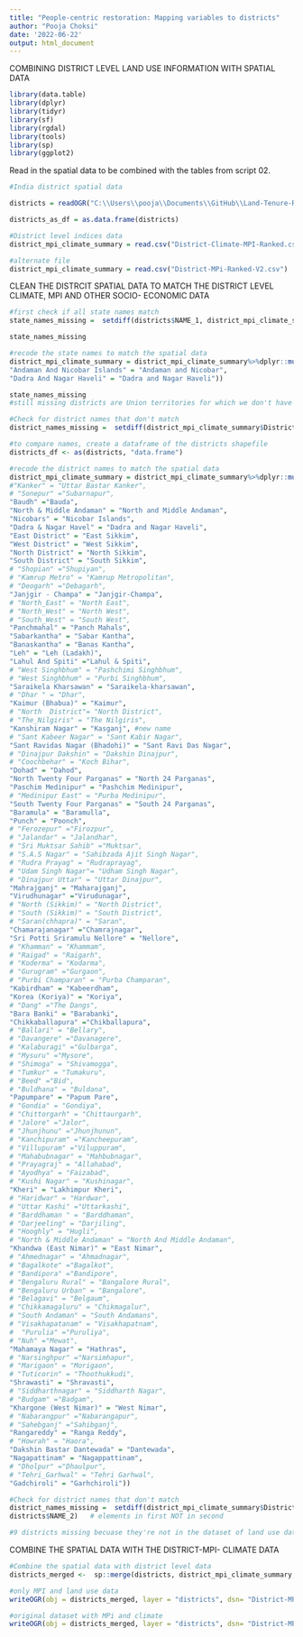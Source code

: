 ```yaml
---
title: "People-centric restoration: Mapping variables to districts"
author: "Pooja Choksi"
date: '2022-06-22'
output: html_document
---
```


COMBINING DISTRICT LEVEL LAND USE INFORMATION WITH SPATIAL DATA

```r

library(data.table)
library(dplyr)
library(tidyr)
library(sf)
library(rgdal)
library(tools)
library(sp)
library(ggplot2)

```

Read in the spatial data to be combined with the tables from script 02.

```r

#India district spatial data

districts = readOGR("C:\\Users\\pooja\\Documents\\GitHub\\Land-Tenure-Restoration-Potential\\Land-Tenure-Restoration-Potential\\Census2011-District-Shapefiles\\IND_adm2.shp")

districts_as_df = as.data.frame(districts)

#District level indices data 
district_mpi_climate_summary = read.csv("District-Climate-MPI-Ranked.csv")

#alternate file
district_mpi_climate_summary = read.csv("District-MPi-Ranked-V2.csv")

```

CLEAN THE DISTRCIT SPATIAL DATA TO MATCH THE DISTRICT LEVEL CLIMATE, MPI AND OTHER SOCIO- ECONOMIC DATA 

```r

#first check if all state names match 
state_names_missing =  setdiff(districts$NAME_1, district_mpi_climate_summary$State)   # elements in first NOT in second

state_names_missing

#recode the state names to match the spatial data 
district_mpi_climate_summary = district_mpi_climate_summary%>%dplyr::mutate(State = recode(State, "Jammu And Kashmir" ="Jammu and Kashmir", 
"Andaman And Nicobar Islands" = "Andaman and Nicobar", 
"Dadra And Nagar Haveli" = "Dadra and Nagar Haveli"))

state_names_missing 
#still missing districts are Union territories for which we don't have climate vulnerability data

#Check for district names that don't match
district_names_missing =  setdiff(district_mpi_climate_summary$District_Name, districts$NAME_2)   # elements in first NOT in second

#to compare names, create a dataframe of the districts shapefile
districts_df <- as(districts, "data.frame")

#recode the district names to match the spatial data 
district_mpi_climate_summary = district_mpi_climate_summary%>%dplyr::mutate(District_Name = recode(District_Name, 
#"Kanker" = "Uttar Bastar Kanker",
# "Sonepur" ="Subarnapur",
"Baudh" ="Bauda",
"North & Middle Andaman" = "North and Middle Andaman",
"Nicobars" = "Nicobar Islands",
"Dadra & Nagar Havel" = "Dadra and Nagar Haveli",
"East District" = "East Sikkim",
"West District" = "West Sikkim",
"North District" = "North Sikkim",
"South District" = "South Sikkim",
# "Shopian" ="Shupiyan",
# "Kamrup Metro" = "Kamrup Metropolitan",
# "Deogarh" ="Debagarh",
"Janjgir - Champa" = "Janjgir-Champa",
# "North_East" = "North East",
# "North_West" = "North West",
# "South_West" = "South West",
"Panchmahal" = "Panch Mahals",
"Sabarkantha" = "Sabar Kantha",
"Banaskantha" = "Banas Kantha",
"Leh" = "Leh (Ladakh)", 
"Lahul And Spiti" ="Lahul & Spiti",
# "West Singhbhum" = "Pashchimi Singhbhum",
# "West Singhbhum" = "Purbi Singhbhum",   
"Saraikela Kharsawan" = "Saraikela-kharsawan", 
# "Dhar " = "Dhar", 
"Kaimur (Bhabua)" = "Kaimur",
# "North  District"= "North District",
# "The_Nilgiris" = "The Nilgiris", 
"Kanshiram Nagar" = "Kasganj", #new name 
# "Sant Kabeer Nagar" = "Sant Kabir Nagar",
"Sant Ravidas Nagar (Bhadohi)" = "Sant Ravi Das Nagar",
# "Dinajpur Dakshin" = "Dakshin Dinajpur", 
# "Coochbehar" = "Koch Bihar",
"Dohad" = "Dahod",
"North Twenty Four Parganas" = "North 24 Parganas",
"Paschim Medinipur" = "Pashchim Medinipur",
# "Medinipur East" = "Purba Medinipur", 
"South Twenty Four Parganas" = "South 24 Parganas",
"Baramula" = "Baramulla",
"Punch" = "Poonch",
# "Ferozepur" ="Firozpur",
# "Jalandar" = "Jalandhar",
# "Sri Muktsar Sahib" ="Muktsar",
# "S.A.S Nagar" = "Sahibzada Ajit Singh Nagar",
# "Rudra Prayag" = "Rudraprayag",
# "Udam Singh Nagar"= "Udham Singh Nagar",
# "Dinajpur Uttar" = "Uttar Dinajpur", 
"Mahrajganj" = "Maharajganj",
"Virudhunagar" ="Virudunagar",
# "North (Sikkim)" = "North District",
# "South (Sikkim)" = "South District",
# "Saran(chhapra)" = "Saran",
"Chamarajanagar" ="Chamrajnagar",
"Sri Potti Sriramulu Nellore" = "Nellore",
# "Khamman" = "Khammam",
# "Raigad" = "Raigarh",
# "Koderma" = "Kodarma",
# "Gurugram" ="Gurgaon",
# "Purbi Champaran" = "Purba Champaran", 
"Kabirdham" = "Kabeerdham",
"Korea (Koriya)" = "Koriya",
# "Dang" ="The Dangs",
"Bara Banki" = "Barabanki",
"Chikkaballapura" ="Chikballapura",
# "Ballari" = "Bellary",
# "Davangere" ="Davanagere",
# "Kalaburagi" ="Gulbarga",
# "Mysuru" ="Mysore",
# "Shimoga" = "Shivamogga",
# "Tumkur" = "Tumakuru",
# "Beed" ="Bid",
# "Buldhana" = "Buldana",
"Papumpare" = "Papum Pare",
# "Gondia" = "Gondiya",
# "Chittorgarh" = "Chittaurgarh",
# "Jalore" ="Jalor",
# "Jhunjhunu" ="Jhunjhunun",
# "Kanchipuram" ="Kancheepuram",
# "Villupuram" ="Viluppuram",
# "Mahabubnagar" = "Mahbubnagar",
# "Prayagraj" = "Allahabad",
# "Ayodhya" = "Faizabad",
# "Kushi Nagar" = "Kushinagar",
"Kheri" = "Lakhimpur Kheri",
# "Haridwar" = "Hardwar",
# "Uttar Kashi" ="Uttarkashi",
# "Barddhaman " = "Barddhaman",
# "Darjeeling" = "Darjiling",
# "Hooghly" = "Hugli",
# "North & Middle Andaman" = "North And Middle Andaman",
"Khandwa (East Nimar)" = "East Nimar", 
# "Ahmednagar" = "Ahmadnagar", 
# "Bagalkote" ="Bagalkot", 
# "Bandipora" ="Bandipore", 
# "Bengaluru Rural" = "Bangalore Rural",
# "Bengaluru Urban" = "Bangalore",
# "Belagavi" = "Belgaum",
# "Chikkamagaluru" = "Chikmagalur", 
# "South Andaman" = "South Andamans", 
# "Visakhapatanam" = "Visakhapatnam",
#  "Purulia" ="Puruliya",
# "Nuh" ="Mewat",
"Mahamaya Nagar" = "Hathras",
# "Narsinghpur" ="Narsimhapur",
# "Marigaon" = "Morigaon", 
# "Tuticorin" = "Thoothukkudi",
"Shrawasti" = "Shravasti",
# "Siddharthnagar" = "Siddharth Nagar",
# "Budgam" ="Badgam", 
"Khargone (West Nimar)" = "West Nimar", 
# "Nabarangpur" ="Nabarangapur",
# "Sahebganj" ="Sahibganj",
"Rangareddy" = "Ranga Reddy",
# "Howrah" = "Haora",
"Dakshin Bastar Dantewada" = "Dantewada",
"Nagapattinam" = "Nagappattinam",
# "Dholpur" ="Dhaulpur",
# "Tehri_Garhwal" = "Tehri Garhwal",
"Gadchiroli" = "Garhchiroli"))

#Check for district names that don't match
district_names_missing =  setdiff(district_mpi_climate_summary$District_Name,
districts$NAME_2)   # elements in first NOT in second

#9 districts missing becuase they're not in the dataset of land use data

```

COMBINE THE SPATIAL DATA WITH THE DISTRICT-MPI- CLIMATE DATA

```r

#Combine the spatial data with district level data
districts_merged <-  sp::merge(districts, district_mpi_climate_summary, by.x = c("NAME_2", "NAME_1"),by.y = c("District_Name", "State"),duplicateGeoms = T)

#only MPI and land use data
writeOGR(obj = districts_merged, layer = "districts", dsn= "District-MPI-Merged-593districts.shp", driver = "ESRI Shapefile")

#original dataset with MPi and climate
writeOGR(obj = districts_merged, layer = "districts", dsn= "District-MPI-Climate-Pop-Merged-V3.shp", driver = "ESRI Shapefile")

```


